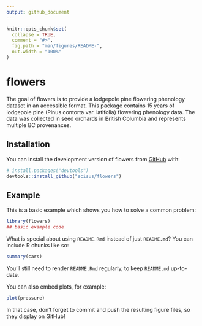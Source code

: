 ```yaml
---
output: github_document
---
```


<!-- README.md is generated from README.Rmd. Please edit that file -->

```r
knitr::opts_chunk$set(
  collapse = TRUE,
  comment = "#>",
  fig.path = "man/figures/README-",
  out.width = "100%"
)
```

# flowers

<!-- badges: start -->
<!-- badges: end -->

The goal of flowers is to provide a lodgepole pine flowering phenology dataset in an accessible format. This package contains 15 years of lodgepole pine (Pinus contorta var. latifolia) flowering phenology data. The data was collected in seed orchards in British Columbia and represents multiple BC provenances.

## Installation

<!--
You can install the released version of flowers from [CRAN](https://CRAN.R-project.org) with:

``` r
install.packages("flowers")
```
-->

You can install the development version of flowers from [GitHub](https://github.com/) with:

``` r
# install.packages("devtools")
devtools::install_github("scisus/flowers")
```
## Example

This is a basic example which shows you how to solve a common problem:

```r
library(flowers)
## basic example code
```

What is special about using `README.Rmd` instead of just `README.md`? You can include R chunks like so:

```r
summary(cars)
```

You'll still need to render `README.Rmd` regularly, to keep `README.md` up-to-date.

You can also embed plots, for example:

```r
plot(pressure)
```

In that case, don't forget to commit and push the resulting figure files, so they display on GitHub!
